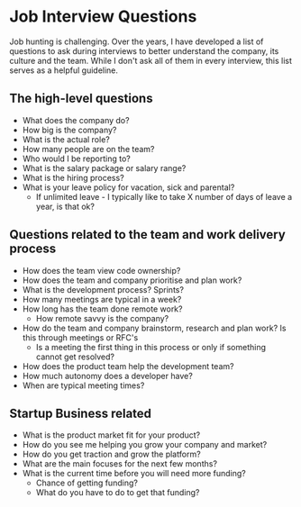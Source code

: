 # Job Interview Questions

Job hunting is challenging. Over the years, I have developed a list of questions to ask during interviews to better understand the company, its culture and the team. While I don't ask all of them in every interview, this list serves as a helpful guideline.

## The high-level questions

- What does the company do?
- How big is the company?
- What is the actual role?
- How many people are on the team?
- Who would I be reporting to?
- What is the salary package or salary range?
- What is the hiring process?
- What is your leave policy for vacation, sick and parental?
  - If unlimited leave - I typically like to take X number of days of leave a year, is that ok?

## Questions related to the team and work delivery process

- How does the team view code ownership?
- How does the team and company prioritise and plan work?
- What is the development process? Sprints?
- How many meetings are typical in a week?
- How long has the team done remote work?
  - How remote savvy is the company?
- How do the team and company brainstorm, research and plan work? Is this through meetings or RFC's
  - Is a meeting the first thing in this process or only if something cannot get resolved?
- How does the product team help the development team?
- How much autonomy does a developer have?
- When are typical meeting times?

## Startup Business related

- What is the product market fit for your product?
- How do you see me helping you grow your company and market?
- How do you get traction and grow the platform?
- What are the main focuses for the next few months?
- What is the current time before you will need more funding?
  - Chance of getting funding?
  - What do you have to do to get that funding?
